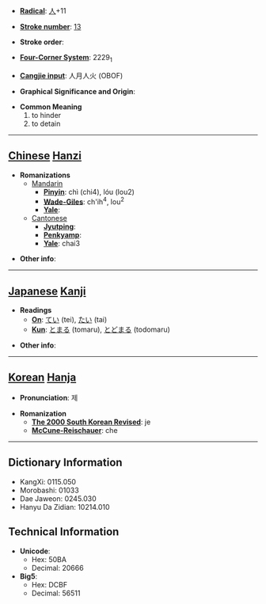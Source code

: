 * '''[[Wiktionary:Chinese radical index| Radical]]''': [[Wiktionary:Chinese radical index 人|人]]+11

* '''[[Wiktionary:Chinese total strokes index|Stroke number]]''': [[Wiktionary:Chinese total strokes index 13|13]]

* '''Stroke order''': 

* '''[[Wiktionary:Chinese four corner index|Four-Corner System]]''': 2229<sub>1</sub>

* '''[[Wiktionary:Chinese Cangjie index|Cangjie input]]''': 人月人火 (OBOF)

* '''Graphical Significance and Origin''': 

* '''Common Meaning'''
*#to hinder
*# to detain


----

== [[Chinese]] [[Hanzi]] ==

* '''Romanizations'''
** [[Mandarin]]
*** '''[[Pinyin]]''': chì (chi4), lóu (lou2)
*** '''[[Wade-Giles]]''': ch'ih<sup>4</sup>, lou<sup>2</sup>
*** '''[[Yale]]''': 
**[[Cantonese]]
***'''[[Jyutping]]''':
***'''[[Penkyamp]]''': 
***'''[[Yale]]''': chai3

* '''Other info''': 

----

== [[Japanese]] [[Kanji]] ==

* '''Readings'''
** '''[[On]]''': [[てい]] (tei), [[たい]] (tai)
** '''[[Kun]]''': [[とまる]] (tomaru), [[とどまる]] (todomaru)

* '''Other info''':  

----

== [[Korean]] [[Hanja]] ==

* '''Pronunciation''': 제

* '''Romanization'''
** '''[[The 2000 South Korean Revised Romanization|The 2000 South Korean Revised]]''': je
** '''[[McCune-Reischauer]]''': che

----

== Dictionary Information ==

* KangXi: 0115.050
* Morobashi: 01033
* Dae Jaweon: 0245.030
* Hanyu Da Zidian: 10214.010

== Technical Information ==

* '''Unicode''':
** Hex: 50BA
** Decimal: 20666
* '''Big5''':
** Hex: DCBF
** Decimal: 56511